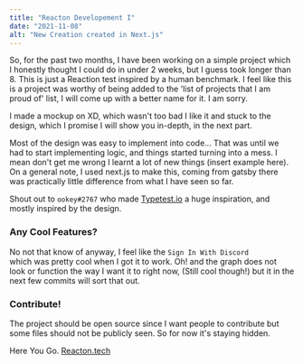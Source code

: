 ---
title: "Reacton Developement I"
date: "2021-11-08"
alt: "New Creation created in Next.js"
---

So, for the past two months, I have been working on a simple project which I honestly thought I could
do in under 2 weeks, but I guess took longer than 8. This is just a Reaction test inspired by a human
benchmark. I feel like this is a project was worthy of being added to the 'list of projects that I am
proud of' list, I will come up with a better name for it. I am sorry. 

I made a mockup on XD, which wasn't too bad I like it and stuck to the design, which I promise I will
show you in-depth, in the next part. 

Most of the design was easy to implement into code...
That was until we had to start implementing logic, and things started turning into a mess. I mean don't
get me wrong I learnt a lot of new things (insert example here). On a general note, I used next.js to make
this, coming from gatsby there was practically little difference from what I have seen so far.    

Shout out to `ookey#2767` who made [Typetest.io](http://Typetest.io) a huge inspiration, and mostly inspired
by the design. 

### Any Cool Features?

No not that know of anyway, I feel like the `Sign In With Discord`  
which was pretty cool when I got it to work. Oh! and the graph does not look or function the way I want it to
right now, (Still cool though!) but it in the next few commits will sort that out. 

### Contribute!
The project should be open source since I want people to contribute 
but some files should not be publicly seen. So for now it's staying hidden.

Here You Go.
[Reacton.tech](http://reacton.tech)
